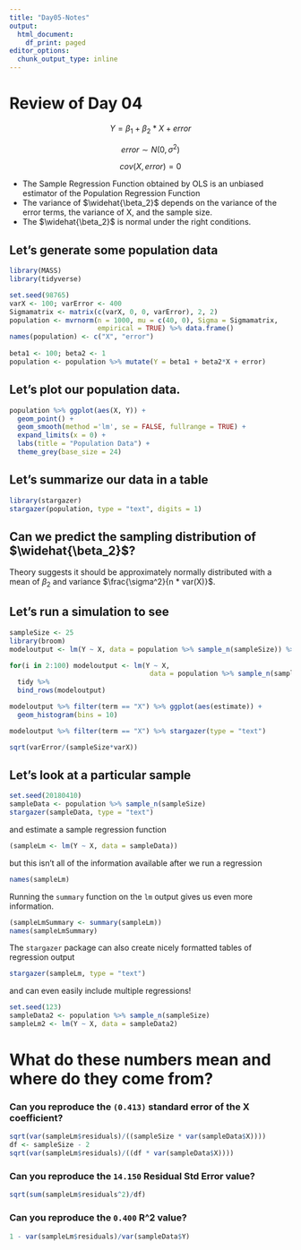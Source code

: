 ```yaml
---
title: "Day05-Notes"
output:
  html_document:
    df_print: paged
editor_options:
  chunk_output_type: inline
---
```



# Review of Day 04

$$Y = \beta_1 + \beta_2*X + error$$

$$error \sim N(0, \sigma^2)$$

$$cov(X, error) = 0$$

* The Sample Regression Function obtained by OLS is an unbiased estimator of the Population Regression Function
* The variance of $\widehat{\beta_2}$ depends on the variance of the error terms, the variance of X, and the sample size.
* The $\widehat{\beta_2}$ is normal under the right conditions.

## Let's generate some population data

```r
library(MASS)
library(tidyverse)

set.seed(98765)
varX <- 100; varError <- 400
Sigmamatrix <- matrix(c(varX, 0, 0, varError), 2, 2)
population <- mvrnorm(n = 1000, mu = c(40, 0), Sigma = Sigmamatrix, 
                      empirical = TRUE) %>% data.frame()
names(population) <- c("X", "error")
 
beta1 <- 100; beta2 <- 1
population <- population %>% mutate(Y = beta1 + beta2*X + error)
```

## Let's plot our population data.
```r
population %>% ggplot(aes(X, Y)) + 
  geom_point() +
  geom_smooth(method ='lm', se = FALSE, fullrange = TRUE) +
  expand_limits(x = 0) +
  labs(title = "Population Data") + 
  theme_grey(base_size = 24)
```

## Let's summarize our data in a table
```r
library(stargazer)
stargazer(population, type = "text", digits = 1)
```

## Can we predict the sampling distribution of $\widehat{\beta_2}$?

Theory suggests it should be approximately normally distributed with a mean of $\beta_2$ and variance $\frac{\sigma^2}{n * var(X)}$.

## Let's run a simulation to see
```r
sampleSize <- 25
library(broom)
modeloutput <- lm(Y ~ X, data = population %>% sample_n(sampleSize)) %>% tidy

for(i in 2:100) modeloutput <- lm(Y ~ X, 
                                   data = population %>% sample_n(sampleSize)) %>% 
  tidy %>% 
  bind_rows(modeloutput)
```

```r
modeloutput %>% filter(term == "X") %>% ggplot(aes(estimate)) +
  geom_histogram(bins = 10)
```

```r
modeloutput %>% filter(term == "X") %>% stargazer(type = "text")
```

```r
sqrt(varError/(sampleSize*varX))
```

## Let's look at a particular sample

```r
set.seed(20180410) 
sampleData <- population %>% sample_n(sampleSize)
stargazer(sampleData, type = "text")
```

and estimate a sample regression function
```r
(sampleLm <- lm(Y ~ X, data = sampleData))
```

but this isn't all of the information available after we run a regression
```r
names(sampleLm)
```

Running the `summary` function on the `lm` output gives us even more information.

```r
(sampleLmSummary <- summary(sampleLm))
names(sampleLmSummary)
```

The `stargazer` package can also create nicely formatted tables of regression output
```r
stargazer(sampleLm, type = "text")
```

and can even easily include multiple regressions!

```r
set.seed(123)
sampleData2 <- population %>% sample_n(sampleSize)
sampleLm2 <- lm(Y ~ X, data = sampleData2)
```


# What do these numbers mean and where do they come from?

### Can you reproduce the `(0.413)` standard error of the X coefficient?

```r
sqrt(var(sampleLm$residuals)/((sampleSize * var(sampleData$X))))
df <- sampleSize - 2
sqrt(var(sampleLm$residuals)/((df * var(sampleData$X))))
```

### Can you reproduce the `14.150` Residual Std Error value?

```r
sqrt(sum(sampleLm$residuals^2)/df)
```


### Can you reproduce the `0.400` R^2 value?

```r
1 - var(sampleLm$residuals)/var(sampleData$Y)
```
